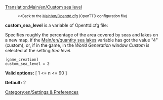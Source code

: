 [[Translation:Main/en/Custom sea level]]
:<small><<Back to the [[Main/en/Openttd.cfg]] (OpenTTD configuration file)</small>


'''custom_sea_level''' is a variable of Openttd.cfg file:

Specifies roughly the percentage of the area covered by seas and lakes on a new map, if the [[Main/en/quantity sea lakes]] variable has got the value "4" (custom), or, if in the game, in the ''World Generation'' window ''Custom'' is selected at the setting ''Sea level''.

<pre>
[game_creation]
custom_sea_level = 2
</pre>

'''Valid options:''' [ 1 <= n <= 90 ]

'''Default:''' 2


[[Category:en/Settings & Preferences]]